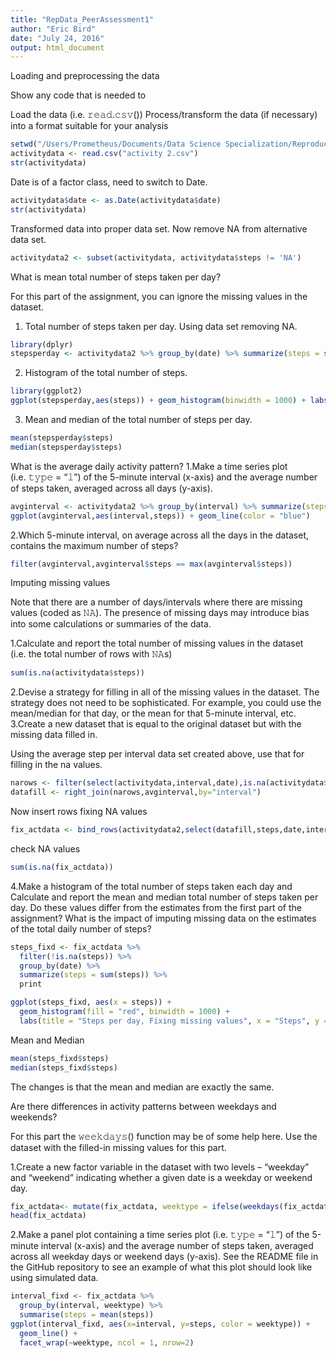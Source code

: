```yaml
---
title: "RepData_PeerAssessment1"
author: "Eric Bird"
date: "July 24, 2016"
output: html_document
---
```


Loading and preprocessing the data

Show any code that is needed to

Load the data (i.e. 𝚛𝚎𝚊𝚍.𝚌𝚜𝚟())
Process/transform the data (if necessary) into a format suitable for your analysis
```r
setwd("/Users/Prometheus/Documents/Data Science Specialization/Reproducible Research/")
activitydata <- read.csv("activity 2.csv")
str(activitydata)
```
Date is of a factor class, need to switch to Date.

```r
activitydata$date <- as.Date(activitydata$date)
str(activitydata)
```
Transformed data into proper data set.
Now remove NA from alternative data set.
```r
activitydata2 <- subset(activitydata, activitydata$steps != 'NA')
```

What is mean total number of steps taken per day?

For this part of the assignment, you can ignore the missing values in the dataset.

1. Total number of steps taken per day. Using data set removing NA.
```r
library(dplyr)
stepsperday <- activitydata2 %>% group_by(date) %>% summarize(steps = sum(steps)) %>% print
```

2. Histogram of the total number of steps.
```r
library(ggplot2)
ggplot(stepsperday,aes(steps)) + geom_histogram(binwidth = 1000) + labs(title = "Steps Per Day", x="Steps", y = "Frequency")
```

3. Mean and median of the total number of steps per day.
```r
mean(stepsperday$steps)
median(stepsperday$steps)
```

What is the average daily activity pattern?
1.Make a time series plot (i.e. 𝚝𝚢𝚙𝚎 = "𝚕") of the 5-minute interval (x-axis) and the average number of steps taken, averaged across all days (y-axis).
```r
avginterval <- activitydata2 %>% group_by(interval) %>% summarize(steps = mean(steps)) %>% print
ggplot(avginterval,aes(interval,steps)) + geom_line(color = "blue")
```

2.Which 5-minute interval, on average across all the days in the dataset, contains the maximum number of steps?
```r
filter(avginterval,avginterval$steps == max(avginterval$steps))
```
Imputing missing values

Note that there are a number of days/intervals where there are missing values (coded as 𝙽𝙰). The presence of missing days may introduce bias into some calculations or summaries of the data.

1.Calculate and report the total number of missing values in the dataset (i.e. the total number of rows with 𝙽𝙰s)
```r
sum(is.na(activitydata$steps))
```
2.Devise a strategy for filling in all of the missing values in the dataset. The strategy does not need to be sophisticated. For example, you could use the mean/median for that day, or the mean for that 5-minute interval, etc.
3.Create a new dataset that is equal to the original dataset but with the missing data filled in.

Using the average step per interval data set created above, use that for filling in the na values.
```r
narows <- filter(select(activitydata,interval,date),is.na(activitydata$steps))
datafill <- right_join(narows,avginterval,by="interval")
```
Now insert rows fixing NA values
```r
fix_actdata <- bind_rows(activitydata2,select(datafill,steps,date,interval))
```
check NA values
```r
sum(is.na(fix_actdata))
```

4.Make a histogram of the total number of steps taken each day and Calculate and report the mean and median total number of steps taken per day. Do these values differ from the estimates from the first part of the assignment? What is the impact of imputing missing data on the estimates of the total daily number of steps?
```r
steps_fixd <- fix_actdata %>%
  filter(!is.na(steps)) %>%
  group_by(date) %>%
  summarize(steps = sum(steps)) %>%
  print
```
```r
ggplot(steps_fixd, aes(x = steps)) +
  geom_histogram(fill = "red", binwidth = 1000) +
  labs(title = "Steps per day, Fixing missing values", x = "Steps", y = "Frequency")
```

Mean and Median
```r
mean(steps_fixd$steps)
median(steps_fixd$steps)
```
The changes is that the mean and median are exactly the same.

Are there differences in activity patterns between weekdays and weekends?

For this part the 𝚠𝚎𝚎𝚔𝚍𝚊𝚢𝚜() function may be of some help here. Use the dataset with the filled-in missing values for this part.

1.Create a new factor variable in the dataset with two levels – “weekday” and “weekend” indicating whether a given date is a weekday or weekend day.
```r
fix_actdata<- mutate(fix_actdata, weektype = ifelse(weekdays(fix_actdata$date) == "Saturday" | weekdays(fix_actdata$date) == "Sunday", "weekend", "weekday"))
head(fix_actdata)

```
2.Make a panel plot containing a time series plot (i.e. 𝚝𝚢𝚙𝚎 = "𝚕") of the 5-minute interval (x-axis) and the average number of steps taken, averaged across all weekday days or weekend days (y-axis). See the README file in the GitHub repository to see an example of what this plot should look like using simulated data.
```r
interval_fixd <- fix_actdata %>%
  group_by(interval, weektype) %>%
  summarise(steps = mean(steps))
ggplot(interval_fixd, aes(x=interval, y=steps, color = weektype)) +
  geom_line() +
  facet_wrap(~weektype, ncol = 1, nrow=2)
```
